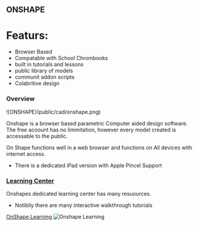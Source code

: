 ## ONSHAPE

# Featurs:

- Browser Based 
- Compatable with School Chrombooks
- built in tutorials and lessons
- public library of models
- communit addon scripts
- Colabritive design
### Overview 
![ONSHAPE}(public/cad/onshape.png)

Onshape is a browser based parametric Computer aided design software. 
The free acoount has no limmitation, however every model created is accessable to the public. 

On Shape functions well in a web browser and functions on All devices with internet access. 
- There is a dedicated iPad version with Apple Pincel Support

### [Learning Center](https://learn.onshape.com/?hostDomain=cad&scrlybrkr=cc5ce380)

Onshapes dedicated learning center has many resuources. 
- Notiblly there are many interactive walkthrough tutorials  

[OnShape Learning](https://learn.onshape.com/catalog?scrlybrkr=cc5ce380)
![Onshape Learning](public/cad/chrome_veRMdoRlAp.gif)




